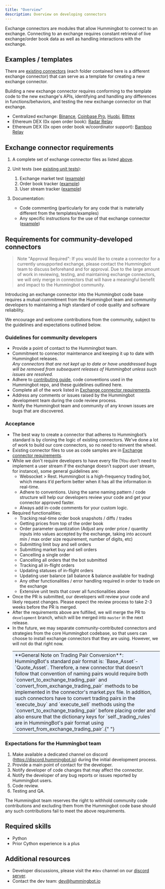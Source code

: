 ```yaml
---
title: "Overview"
description: Overview on developing connectors
---
```


Exchange connectors are modules that allow Hummingbot to connect to an exchange. Connecting to an exchange requires constant retrieval of live exchange/order book data as well as handling interactions with the exchange.

## Examples / templates

There are [existing connectors](https://github.com/CoinAlpha/hummingbot/tree/master/hummingbot/market) (each folder contained here is a different exchange connector) that can serve as a template for creating a new exchange connector.

Building a new exchange connector requires conforming to the template code to the new exchange's APIs, identifying and handling any differences in functions/behaviors, and testing the new exchange connector on that exchange.

- Centralized exchange: [Binance](https://github.com/CoinAlpha/hummingbot/tree/master/hummingbot/market/binance), [Coinbase Pro](https://github.com/CoinAlpha/hummingbot/tree/master/hummingbot/market/coinbase_pro), [Huobi](https://github.com/CoinAlpha/hummingbot/tree/master/hummingbot/market/huobi), [Bittrex](https://github.com/CoinAlpha/hummingbot/tree/master/hummingbot/market/bittrex)
- Ethereum DEX (0x open order book): [Radar Relay](https://github.com/CoinAlpha/hummingbot/tree/master/hummingbot/market/radar_relay)
- Ethereum DEX (0x open order book w/coordinator support): [Bamboo Relay](https://github.com/CoinAlpha/hummingbot/tree/master/hummingbot/market/bamboo_relay)

## Exchange connector requirements

1. A complete set of exchange connector files as listed [above](#exchange-connector-files).
2. Unit tests (see [existing unit tests](https://github.com/CoinAlpha/hummingbot/tree/master/test/integration)):

   1. Exchange market test ([example](https://github.com/CoinAlpha/hummingbot/blob/master/test/integration/test_binance_market.py))
   2. Order book tracker ([example](https://github.com/CoinAlpha/hummingbot/blob/master/test/integration/test_binance_order_book_tracker.py))
   3. User stream tracker ([example](https://github.com/CoinAlpha/hummingbot/blob/master/test/integration/test_binance_user_stream_tracker.py))

3. Documentation:

   - Code commenting (particularly for any code that is materially different from the templates/examples)
   - Any specific instructions for the use of that exchange connector ([example](https://docs.hummingbot.io/connectors/binance/))

## Requirements for community-developed connectors

> Note "Approval Required": If you would like to create a connector for a currently unsupported exchange, please contact the Hummingbot team to discuss beforehand and for approval. Due to the large amount of work in reviewing, testing, and maintaining exchange connectors, we will only merge in connectors that will have a meaningful benefit and impact to the Hummingbot community.

Introducing an exchange connector into the Hummingbot code base requires a mutual commitment from the Hummingbot team and community developers to maintaining a high standard of code quality and software reliability.

We encourage and welcome contributions from the community, subject to the guidelines and expectations outlined below.

### Guidelines for community developers

- Provide a point of contact to the Hummingbot team.
- Commitment to connector maintenance and keeping it up to date with Hummingbot releases. <br/>_Any connectors that are not kept up to date or have unaddressed bugs will be removed from subsequent releases of Hummingbot unless such issues are resolved._
- Adhere to [contributing guide](https://github.com/CoinAlpha/hummingbot/blob/master/CONTRIBUTING.md), code conventions used in the Hummingbot repo, and these guidelines outlined here.
- Complete all of the work listed in [Exchange connector requirements](#exchange-connector-requirements).
- Address any comments or issues raised by the Hummingbot development team during the code review process.
- Notify the Hummingbot team and community of any known issues are bugs that are discovered.

### Acceptance

- The best way to create a connector that adheres to Hummingbot’s standard is by cloning the logic of existing connectors. We’ve done a lot of work to build our core connectors, so no need to reinvent the wheel.
- Existing connector files to use as code samples are in [Exchange connector requirements](#exchange-connector-requirements).
- While we don't require developers to have every file (You don’t need to implement a user stream if the exchange doesn’t support user stream, for instance), some general guidelines are:
  - Websocket > Rest. Hummingbot is a high-frequency trading bot, which means it’d perform better when it has all the information in real-time.
  - Adhere to conventions. Using the same naming pattern / code structure will help our developers review your code and get your connector approved faster.
  - Always add in-code comments for your custom logic.
- Required functionalities;
  - Tracking real-time order book snapshots / diffs / trades
  - Getting prices from top of the order book
  - Order parameter quantization (Adjust any order price / quantity inputs into values accepted by the exchange, taking into account min / max order size requirement, number of digits, etc)
  - Submitting limit buy and sell orders
  - Submitting market buy and sell orders
  - Cancelling a single order
  - Cancelling all orders that the bot submitted
  - Tracking all in-flight orders
  - Updating statuses of in-flight orders
  - Updating user balance (all balance & balance available for trading)
  - Any other functionalities / error handling required in order to trade on the exchange
  - Extensive unit tests that cover all functionalities above
- Once the PR is submitted, our developers will review your code and likely request changes. Please expect the review process to take 2-3 weeks before the PR is merged.
- After the requirements above are fulfilled, we will merge the PR to `development` branch, which will be merged into `master` in the next release.
- In the future, we may separate community-contributed connectors and strategies from the core Hummingbot codebase, so that users can choose to install exchange connectors that they are using. However, we will not do that right now.
  <table>
    <tbody>
      <tr>
        <td bgcolor="#ecf3ff">
          **General Note on Trading Pair Conversion**: HummingBot's standard
          pair format is: `Base_Asset`-`Quote_Asset`. Therefore, a new connector
          that doesn't follow that convention of naming pairs would require both
          `convert_to_exchange_trading_pair` and
          `convert_from_exchange_trading_pair` methods to be implemented in the
          connector's market.pyx file. In addition, such connectors have to
          convert trading pairs in the `execute_buy` and `execute_sell` methods
          using the `convert_to_exchange_trading_pair` before placing order and
          also ensure that the dictionary keys for `self._trading_rules` are in
          HummingBot's pair format using `convert_from_exchange_trading_pair`.{" "}
        </td>
      </tr>
    </tbody>
  </table>

### Expectations for the Hummingbot team

1. Make available a dedicated channel on discord (https://discord.hummingbot.io) during the initial development process.
1. Provide a main point of contact for the developer.
1. Notify developer of code changes that may affect the connector.
1. Notify the developer of any bug reports or issues reported by Hummingbot users.
1. Code review.
1. Testing and QA.

The Hummingbot team reserves the right to withhold community code contributions and excluding them from the Hummingbot code base should any such contributions fail to meet the above requirements.

## Required skills

- Python
- Prior Cython experience is a plus

## Additional resources

- Developer discussions, please visit the `#dev` channel on our [discord server](https://discord.hummingbot.io).
- Contact the dev team: [dev@hummingbot.io](mailto:dev@hummingbot.io)
